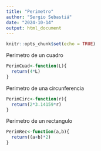 ```yaml
---
title: "Perimetro"
author: "Sergio Sebastiá"
date: "2024-10-14"
output: html_document
---
```


```r
knitr::opts_chunk$set(echo = TRUE)
```

Perimetro de un cuadro
```r

PerimCuad<-function(L){
  return(4*L)
}
```

Perimetro de una circunferencia
```r
PerimCirc<-function(r){
  return(2*3.14159*r)
}
```

Perimetro de un rectangulo
```r
PerimRec<-function(a,b){
  return((a+b)*2)
}
```

